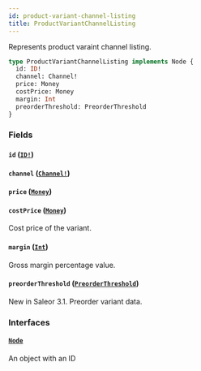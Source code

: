 ```yaml
---
id: product-variant-channel-listing
title: ProductVariantChannelListing
---
```


Represents product varaint channel listing.

```graphql
type ProductVariantChannelListing implements Node {
  id: ID!
  channel: Channel!
  price: Money
  costPrice: Money
  margin: Int
  preorderThreshold: PreorderThreshold
}
```

### Fields

#### `id` ([`ID!`](../../../developer/api-reference/scalars/id))

#### `channel` ([`Channel!`](../../../developer/api-reference/objects/channel))

#### `price` ([`Money`](../../../developer/api-reference/objects/money))

#### `costPrice` ([`Money`](../../../developer/api-reference/objects/money))

Cost price of the variant.

#### `margin` ([`Int`](../../../developer/api-reference/scalars/int))

Gross margin percentage value.

#### `preorderThreshold` ([`PreorderThreshold`](../../../developer/api-reference/objects/preorder-threshold))

New in Saleor 3.1. Preorder variant data.

### Interfaces

#### [`Node`](../../../developer/api-reference/interfaces/node)

An object with an ID
